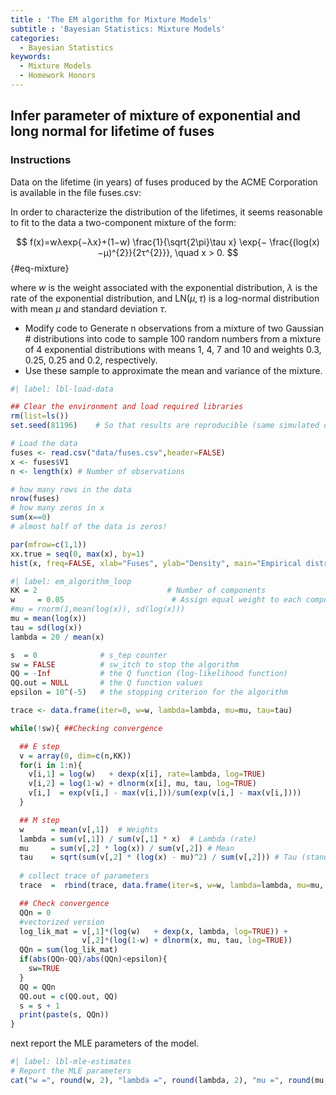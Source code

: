 ```yaml
---
title : 'The EM algorithm for Mixture Models'
subtitle : 'Bayesian Statistics: Mixture Models'
categories:
  - Bayesian Statistics
keywords:
  - Mixture Models
  - Homework Honors
---
```


## Infer parameter of mixture of exponential and long normal for lifetime of fuses


::: {.callout-note}
### Instructions

Data on the lifetime (in years) of fuses produced by the ACME Corporation is available in the file fuses.csv:

In order to characterize the distribution of the lifetimes, it seems reasonable to fit to the data a two-component mixture of the form:


$$
f(x)=wλexp{−λx}+(1−w) \frac{1}{\sqrt{2\pi}\tau x} \exp{− \frac{(log(x)−μ)^{2}}{2τ^{2}}}, \quad x > 0.
$$ {#eq-mixture}

where $w$ is the weight associated with the exponential distribution, $\lambda$ is the rate of the exponential distribution, and $\text{LN}(\mu, \tau)$ is a log-normal distribution with mean $\mu$ and standard deviation $\tau$.



- Modify code to Generate n observations from a mixture of two Gaussian # distributions into code to sample 100 random numbers from a mixture of 4 exponential distributions with means 1, 4, 7 and 10 and weights 0.3, 0.25, 0.25 and 0.2, respectively. 
- Use these sample to approximate the mean and variance of the mixture.

:::



```r
#| label: lbl-load-data

## Clear the environment and load required libraries
rm(list=ls())
set.seed(81196)    # So that results are reproducible (same simulated data every time)

# Load the data
fuses <- read.csv("data/fuses.csv",header=FALSE)
x <- fuses$V1
n <- length(x) # Number of observations

# how many rows in the data
nrow(fuses)
# how many zeros in x
sum(x==0)
# almost half of the data is zeros!

par(mfrow=c(1,1))
xx.true = seq(0, max(x), by=1)
hist(x, freq=FALSE, xlab="Fuses", ylab="Density", main="Empirical distribution of fuses failure times")
```

```r
#| label: em_algorithm_loop
KK = 2                             # Number of components
w     = 0.05                        # Assign equal weight to each component to start with
#mu = rnorm(1,mean(log(x)), sd(log(x)))
mu = mean(log(x))
tau = sd(log(x))
lambda = 20 / mean(x)

s  = 0              # s_tep counter
sw = FALSE          # sw_itch to stop the algorithm
QQ = -Inf           # the Q function (log-likelihood function)
QQ.out = NULL       # the Q function values
epsilon = 10^(-5)   # the stopping criterion for the algorithm

trace <- data.frame(iter=0, w=w, lambda=lambda, mu=mu, tau=tau)

while(!sw){ ##Checking convergence

  ## E step
  v = array(0, dim=c(n,KK))
  for(i in 1:n){
    v[i,1] = log(w)   + dexp(x[i], rate=lambda, log=TRUE)
    v[i,2] = log(1-w) + dlnorm(x[i], mu, tau, log=TRUE)    
    v[i,]  = exp(v[i,] - max(v[i,]))/sum(exp(v[i,] - max(v[i,]))) 
  }

  ## M step  
  w      = mean(v[,1])  # Weights
  lambda = sum(v[,1]) / sum(v[,1] * x)  # Lambda (rate)
  mu     = sum(v[,2] * log(x)) / sum(v[,2]) # Mean
  tau    = sqrt(sum(v[,2] * (log(x) - mu)^2) / sum(v[,2])) # Tau (standard deviation)
  
  # collect trace of parameters 
  trace  =  rbind(trace, data.frame(iter=s, w=w, lambda=lambda, mu=mu, tau=tau))

  ## Check convergence
  QQn = 0
  #vectorized version
  log_lik_mat = v[,1]*(log(w)   + dexp(x, lambda, log=TRUE)) +
                v[,2]*(log(1-w) + dlnorm(x, mu, tau, log=TRUE))
  QQn = sum(log_lik_mat)
  if(abs(QQn-QQ)/abs(QQn)<epsilon){
    sw=TRUE
  }
  QQ = QQn
  QQ.out = c(QQ.out, QQ)
  s = s + 1
  print(paste(s, QQn))
}

```

next report the MLE parameters of the model.

```r
#| label: lbl-mle-estimates
# Report the MLE parameters
cat("w =", round(w, 2), "lambda =", round(lambda, 2), "mu =", round(mu, 2),"tau =", round(tau, 2))
```
